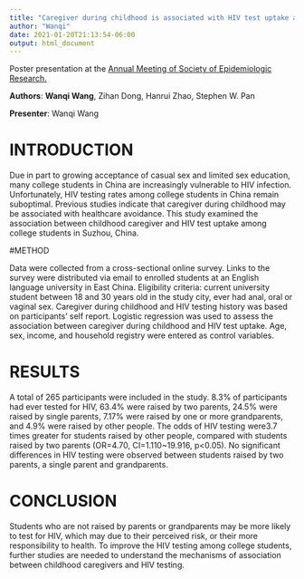```yaml
---
title: "Caregiver during childhood is associated with HIV test uptake among Chinese college students: A cross-sectional study in Suzhou, China"
author: "Wanqi"
date: 2021-01-20T21:13:54-06:00
output: html_document
---
```


Poster presentation at the [Annual Meeting of Society of Epidemiologic Research.](https://epiresearch.org/)


**Authors**: **Wanqi Wang**, Zihan Dong, Hanrui Zhao, Stephen W. Pan

**Presenter**: Wanqi Wang

# INTRODUCTION

Due in part to growing acceptance of casual sex and limited sex education, many
college students in China are increasingly vulnerable to HIV infection. Unfortunately, HIV testing
rates among college students in China remain suboptimal. Previous studies indicate that caregiver
during childhood may be associated with healthcare avoidance. This study examined the association
between childhood caregiver and HIV test uptake among college students in Suzhou, China.

#METHOD

Data were collected from a cross-sectional online survey. Links to the survey were distributed via
email to enrolled students at an English language university in East China. Eligibility criteria:
current university student between 18 and 30 years old in the study city, ever had anal, oral or
vaginal sex. Caregiver during childhood and HIV testing history was based on participants’ self
report. Logistic regression was used to assess the association between caregiver during childhood
and HIV test uptake. Age, sex, income, and household registry were entered as control variables.

# RESULTS

A total of 265 participants were included in the study. 8.3% of participants had ever tested for HIV,
63.4% were raised by two parents, 24.5% were raised by single parents, 7.17% were raised by one
or more grandparents, and 4.9% were raised by other people. The odds of HIV testing were3.7 times
greater for students raised by other people, compared with students raised by two parents
(OR=4.70, CI=1.110~19.916, p<0.05). No significant differences in HIV testing were observed
between students raised by two parents, a single parent and grandparents.

# CONCLUSION

Students who are not raised by parents or grandparents may be more likely to test for HIV, which
may due to their perceived risk, or their more responsibility to health. To improve the HIV testing
among college students, further studies are needed to understand the mechanisms of association
between childhood caregivers and HIV testing.